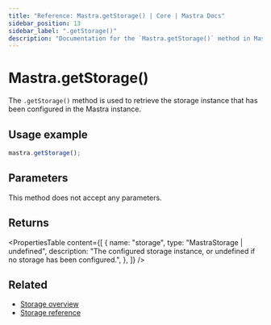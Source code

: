```yaml
---
title: "Reference: Mastra.getStorage() | Core | Mastra Docs"
sidebar_position: 13
sidebar_label: ".getStorage()"
description: "Documentation for the `Mastra.getStorage()` method in Mastra, which retrieves the configured storage instance."
---
```


# Mastra.getStorage()

The `.getStorage()` method is used to retrieve the storage instance that has been configured in the Mastra instance.

## Usage example

```typescript copy
mastra.getStorage();
```

## Parameters

This method does not accept any parameters.

## Returns

<PropertiesTable
  content={[
    {
      name: "storage",
      type: "MastraStorage | undefined",
      description: "The configured storage instance, or undefined if no storage has been configured.",
    },
  ]}
/>

## Related

- [Storage overview](/docs/server-db/storage)
- [Storage reference](/reference/storage/libsql)
